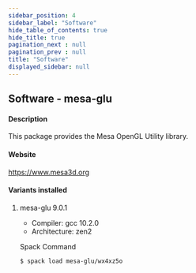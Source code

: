 ```yaml
---
sidebar_position: 4
sidebar_label: "Software"
hide_table_of_contents: true
hide_title: true
pagination_next : null
pagination_prev : null
title: "Software"
displayed_sidebar: null
---
```


## Software - mesa-glu


#### Description
This package provides the Mesa OpenGL Utility library.

#### Website
https://www.mesa3d.org

#### Variants installed

1. mesa-glu 9.0.1

    - Compiler: gcc 10.2.0
    - Architecture: zen2

    Spack Command
    ```bash
    $ spack load mesa-glu/wx4xz5o
    ```
